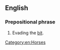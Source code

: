 ==English==

===Prepositional phrase===
{{en-prep phrase|[[behind]] the [[bit]]}}

# {{context|idiomatic|of a horse|lang=en}} Evading the [[bit]].

[[Category:en:Horses]]